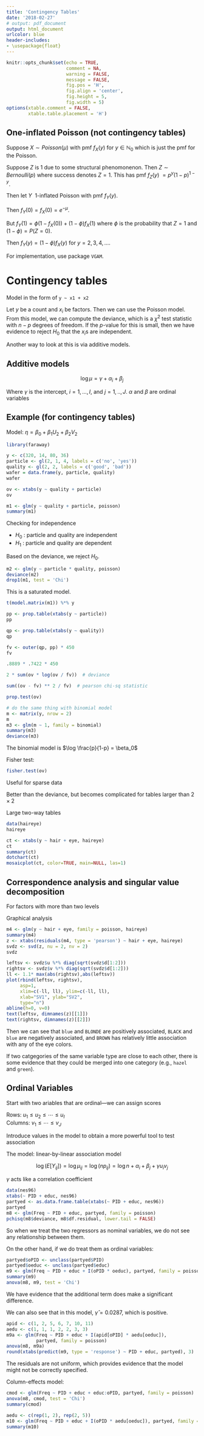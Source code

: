 ```yaml
---
title: 'Contingency Tables'
date: '2018-02-27'
# output: pdf_document
output: html_document
urlcolor: blue
header-includes:
- \usepackage{float}
---
```


```r
knitr::opts_chunk$set(echo = TRUE, 
                      comment = NA, 
                      warning = FALSE, 
                      message = FALSE, 
                      fig.pos = 'H', 
                      fig.align = 'center', 
                      fig.height = 5, 
                      fig.width = 5)
options(xtable.comment = FALSE, 
        xtable.table.placement = 'H')
```

## One-inflated Poisson (not contingency tables)

Suppose $X \sim Poisson(\mu)$ with pmf $f_X(y)$ for $y \in \mathbb{N}_0$ 
which is just the pmf for the Poisson.

Suppose $Z$ is 1 due to some structural phenomonenon. Then 
$Z \sim Bernoulli(p)$ where success denotes $Z=1$. This has pmf $f_Z(y)$ 
$= p^y (1-p)^{1-y}$.

Then let $Y ~$ 1-inflated Poisson with pmf $f_Y(y)$. 

Then $f_Y(0) = f_X(0) = e^{-\mu}$.

But $f_Y(1) = \phi (1 - f_X(0)) + (1 - \phi) f_X(1)$ where $\phi$ is the 
probability that $Z = 1$ and $(1 - \phi) = P(Z =0)$.

Then $f_Y(y) = (1 - \phi) f_X(y)$ for $y = 2, 3, 4, ...$.

For implementation, use package `VGAM`.

# Contingency tables

Model in the form of `y ~ x1 + x2`

Let $y$ be a count and $x_i$ be factors. Then we can use the Poisson model. 
From this model, we can compute the deviance, which is a $\chi^2$ test 
statistic with $n-p$ degrees of freedom. If the $p$-value for this is small, 
then we have evidence to reject $H_0$ that the $x_i$s are independent.

Another way to look at this is via additive models.

## Additive models

$$\log \mu = \gamma + \alpha_i + \beta_j$$

Where $\gamma$ is the intercept, $i = 1, ..., I$, and $j = 1, .., J$. $\alpha$ 
and $\beta$ are ordinal variables

## Example (for contingency tables)

Model: $\eta = \beta_0 + \beta_1 U_2 + \beta_2 V_2$

```r
library(faraway)

y <- c(320, 14, 80, 36)
particle <- gl(2, 1, 4, labels = c('no', 'yes'))
quality <- gl(2, 2, labels = c('good', 'bad'))
wafer = data.frame(y, particle, quality)
wafer

ov <- xtabs(y ~ quality + particle)
ov

m1 <- glm(y ~ quality + particle, poisson)
summary(m1)
```

Checking for independence

* $H_0$ : particle and quality are independent
* $H_1$ : particle and quality are dependent

Based on the deviance, we reject $H_0$.

```r
m2 <- glm(y ~ particle * quality, poisson)
deviance(m2)
drop1(m1, test = 'Chi')
```

This is a saturated model.

```r
t(model.matrix(m1)) %*% y

pp <- prop.table(xtabs(y ~ particle))
pp

qp <- prop.table(xtabs(y ~ quality))
qp

fv <- outer(qp, pp) * 450
fv

.8889 * .7422 * 450

2 * sum(ov * log(ov / fv))  # deviance

sum((ov - fv) ** 2 / fv)  # pearson chi-sq statistic

prop.test(ov)

# do the same thing with binomial model
m <- matrix(y, nrow = 2)
m
m3 <- glm(m ~ 1, family = binomial)
summary(m3)
deviance(m3)
```

The binomial model is $\log \frac{p}{1-p} = \beta_0$

Fisher test:

```r
fisher.test(ov)
```

Useful for sparse data

Better than the deviance, but becomes complicated for tables larger than 
$2 \times 2$

Large two-way tables

```r
data(haireye)
haireye

ct <- xtabs(y ~ hair + eye, haireye)
ct
summary(ct)
dotchart(ct)
mosaicplot(ct, color=TRUE, main=NULL, las=1)
```

## Correspondence analysis and singular value decomposition

For factors with more than two levels

Graphical analysis

```r
m4 <- glm(y ~ hair + eye, family = poisson, haireye)
summary(m4)
z <- xtabs(residuals(m4, type = 'pearson') ~ hair + eye, haireye)
svdz <- svd(z, nu = 2, nv = 2)
svdz

leftsv <- svdz$u %*% diag(sqrt(svdz$d[1:2]))
rightsv <- svdz$v %*% diag(sqrt(svdz$d[1:2]))
ll <- 1.1* max(abs(rightsv),abs(leftsv))
plot(rbind(leftsv, rightsv),
     asp=1,
     xlim=c(-ll, ll), ylim=c(-ll, ll), 
     xlab="SV1", ylab="SV2",
     type="n")
abline(h=0, v=0)
text(leftsv, dimnames(z)[[1]])
text(rightsv, dimnames(z)[[2]])
```

Then we can see that `blue` and `BLONDE` are positively associated, `BLACK` and 
`blue` are negatively associated, and `BROWN` has relatively little association 
with any of the eye colors.

If two catgegories of the same variable type are close to each other, there is 
some evidence that they could be merged into one category (e.g., `hazel` and 
`green`).

## Ordinal Variables

Start with two ariables that are ordinal---we can assign scores

Rows: $u_1 \leq u_2 \leq \cdots \leq u_I$  
Columns: $v_1 \leq \cdots \leq v_J$

Introduce values in the model to obtain a more powerful tool to test 
association

The model: linear-by-linear association model

$$\log(E[Y_{ij}]) = \log \mu_{ij} = \log (np_{ij}) = 
\log n + \alpha_i + \beta_j + \gamma u_i v_j$$

$\gamma$ acts like a correlation coefficient

```r
data(nes96)
xtabs(~ PID + educ, nes96)
partyed <- as.data.frame.table(xtabs(~ PID + educ, nes96))
partyed
m8 <- glm(Freq ~ PID + educ, partyed, family = poisson)
pchisq(m8$deviance, m8$df.residual, lower.tail = FALSE)
```

So when we treat the two regressors as nominal variables, we do not see any 
relationship between them.

On the other hand, if we do treat them as ordinal variables:

```r
partyed$oPID <- unclass(partyed$PID)
partyed$oeduc <- unclass(partyed$educ)
m9 <- glm(Freq ~ PID + educ + I(oPID * oeduc), partyed, family = poisson)
summary(m9)
anova(m8, m9, test = 'Chi')
```

We have evidence that the additional term does make a significant difference. 

We can also see that in this model, $\hat{\gamma} = 0.0287$, which is positive.

```r
apid <- c(1, 2, 5, 6, 7, 10, 11)
aedu <- c(1, 1, 1, 2, 2, 3, 3)
m9a <- glm(Freq ~ PID + educ + I(apid[oPID] * aedu[oeduc]), 
           partyed, family = poisson)
anova(m8, m9a)
round(xtabs(predict(m9, type = 'response') ~ PID + educ, partyed), 3)
```

The residuals are not uniform, which provides evidence that the model might not 
be correctly specified.

Column-effects model:

```r
cmod <- glm(Freq ~ PID + educ + educ:oPID, partyed, family = poisson)
anova(m8, cmod, test = 'Chi')
summary(cmod)

aedu <- c(rep(1, 2), rep(2, 5))
m10 <- glm(Freq ~ PID + educ + I(oPID * aedu[oeduc]), partyed, family = poisson)
summary(m10)
```